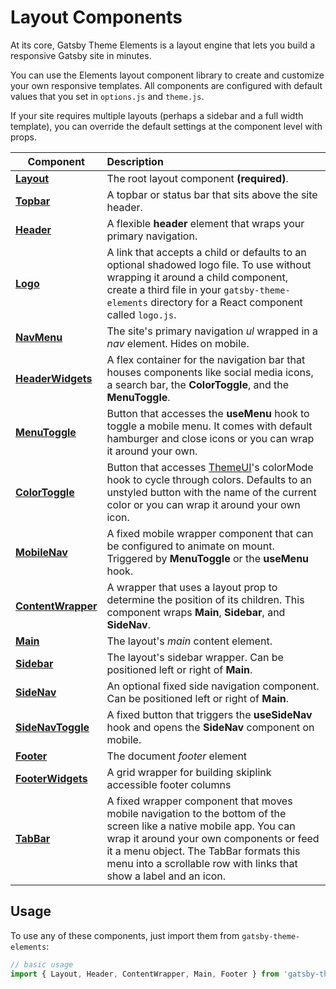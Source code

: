 
# Layout Components

At its core, Gatsby Theme Elements is a layout engine that lets you build a responsive Gatsby site in minutes.

You can use the Elements layout component library to create and customize your own responsive templates. All components are configured with default values that you set in `options.js` and `theme.js`.

If your site requires multiple layouts (perhaps a sidebar and a full width template), you can override the default settings at the component level with props.

| Component                                         | Description                                                                                                                                                                                                                                                                    |
| ------------------------------------------------- | :----------------------------------------------------------------------------------------------------------------------------------------------------------------------------------------------------------------------------------------------------------------------------- |
| [**Layout**](/components/layout)                  | The root layout component **(required)**.                                                                                                                                                                                                                                      |
| [**Topbar**](/components/topbar)                  | A topbar or status bar that sits above the site header.                                                                                                                                                                                                                        |
| [**Header**](/components/header)                  | A flexible **header** element that wraps your primary navigation.                                                                                                                                                                                                              |
| [**Logo**](/components/logo)                      | A link that accepts a child or defaults to an optional shadowed logo file. To use <Logo /> without wrapping it around a child component, create a third file in your `gatsby-theme-elements` directory for a React component called `logo.js`.                                 |
| [**NavMenu**](/components/nav-menu)               | The site's primary navigation _ul_ wrapped in a _nav_ element. Hides on mobile.                                                                                                                                                                                                |
| [**HeaderWidgets**](/components/header-widgets)   | A flex container for the navigation bar that houses components like social media icons, a search bar, the **ColorToggle**, and the **MenuToggle**.                                                                                                                             |
| [**MenuToggle**](/components/menu-toggle)         | Button that accesses the **useMenu** hook to toggle a mobile menu. It comes with default hamburger and close icons or you can wrap it around your own.                                                                                                                         |
| [**ColorToggle** ](/components/color-toggle)      | Button that accesses [ThemeUI](https://theme-ui.com/)'s colorMode hook to cycle through colors. Defaults to an unstyled button with the name of the current color or you can wrap it around your own icon.                                                                     |
| [**MobileNav**](/components/mobile-nav)           | A fixed mobile wrapper component that can be configured to animate on mount. Triggered by **MenuToggle** or the **useMenu** hook.                                                                                                                                              |
| [**ContentWrapper**](/components/content-wrapper) | A wrapper that uses a layout prop to determine the position of its children. This component wraps **Main**, **Sidebar**, and **SideNav**.                                                                                                                                      |
| [**Main**](/components/main)                      | The layout's _main_ content element.                                                                                                                                                                                                                                           |
| [**Sidebar**](/components/sidebar)                | The layout's sidebar wrapper. Can be positioned left or right of **Main**.                                                                                                                                                                                                     |
| [**SideNav**](/components/side-nav)               | An optional fixed side navigation component. Can be positioned left or right of **Main**.                                                                                                                                                                                      |
| [**SideNavToggle**](/components/side-nav-toggle)  | A fixed button that triggers the **useSideNav** hook and opens the **SideNav** component on mobile.                                                                                                                                                                            |
| [**Footer**](/components/footer)                  | The document _footer_ element                                                                                                                                                                                                                                                  |
| [**FooterWidgets**](/components/footer-widgets)   | A grid wrapper for building skiplink accessible footer columns                                                                                                                                                                                                                 |
| [**TabBar**](/components/tab-bar)                 | A fixed wrapper component that moves mobile navigation to the bottom of the screen like a native mobile app. You can wrap it around your own components or feed it a menu object. The TabBar formats this menu into a scrollable row with links that show a label and an icon. |

## Usage

To use any of these components, just import them from `gatsby-theme-elements`:

```jsx
// basic usage
import { Layout, Header, ContentWrapper, Main, Footer } from 'gatsby-theme-elements`

```

<PageLink path="/components/layout" label="Layout" />
